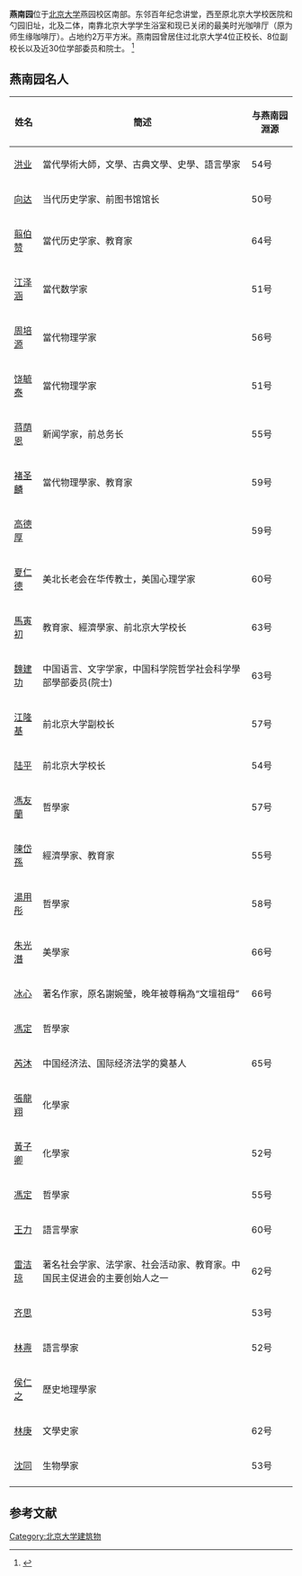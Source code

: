 {{Coord|39.989665|116.308782|type:landmark_region:CN-11_source:GoogleMaps|display=title}}
'''燕南园'''位于[[北京大学|北京大学]]燕园校区南部。东邻百年纪念讲堂，西至原北京大学校医院和勺园旧址，北及二体，南靠北京大学学生浴室和现已关闭的最美时光咖啡厅（原为师生缘咖啡厅）。占地约2万平方米。燕南园曾居住过北京大学4位正校长、8位副校长以及近30位学部委员和院士。 <ref>{{Cite web  |url=http://data.book.163.com/book/section/000BNaUP/000BNaUP0.html  |title=北大燕南园的大师们：展现学者名流的风骨和睿智  |publisher=网易读书  }}{{Dead link|date=2019年11月 |bot=InternetArchiveBot |fix-attempted=yes }}</ref>

==燕南园名人==
{| border="0" cellpadding="3px" style="border: 1px solid #999; background-color:#ffffff;"
|-align="center" style="background-color: #cccccc;"
!姓名
!簡述
!与'''燕南园'''淵源
|-
|[[洪业|洪业]]
|當代學術大師，文學、古典文學、史學、語言學家
|54号
|-
|[[向达|向达]]
|当代历史学家、前图书馆馆长
|50号
|- 
|[[翦伯赞|翦伯赞]]
|當代历史学家、教育家
|64号
|- 
|[[江泽涵|江泽涵]]
|當代数学家
|51号
|- 
|[[周培源|周培源]]
|當代物理学家
|56号
|- 
|[[饶毓泰|饶毓泰]]
|當代物理学家
|51号
|- 
|[[蒋荫恩|蒋荫恩]]
|新闻学家，前总务长
|55号
|-  
|[[褚圣麟|褚圣麟]] 
|當代物理學家、教育家
|59号
|- 
|[[高德厚|高德厚]]
|
|59号
|-
|[[夏仁德|夏仁德]]
|美北长老会在华传教士，美国心理学家
|60号
|-   
|[[馬寅初|馬寅初]]
|教育家、經濟學家、前北京大学校长
|63号
|-  
|[[魏建功|魏建功]]
|中国语言、文字学家，中国科学院哲学社会科学學部學部委员(院士)
|63号 
|- 
|[[江隆基|江隆基]]
|前北京大学副校长
|57号
|- 
|[[陆平|陆平]]
|前北京大学校长
|54号
|-   
|[[馮友蘭|馮友蘭]]
|哲學家
|57号
|- 
|[[陳岱孫|陳岱孫]]
|經濟學家、教育家
|55号
|-
|[[湯用彤|湯用彤]]
|哲學家
|58号
|-  
|[[朱光潛|朱光潛]]
|美學家
|66号
|-

|[[冰心|冰心]]
|著名作家，原名謝婉瑩，晚年被尊稱為“文壇祖母”
|66号
|-
|[[馮定|馮定]]
|哲學家
|
|- 
|[[芮沐|芮沐]]
|中国经济法、国际经济法学的奠基人
|65号
|-  
|[[張龍翔|張龍翔]]
|化學家
|
|-  
|[[黃子卿|黃子卿]]
|化學家
|52号
|-  
|[[馮定|馮定]]
|哲學家
|55号
|-  
|[[王力|王力]]
|語言學家
|60号
|-
|[[雷洁琼|雷洁琼]]
|著名社会学家、法学家、社会活动家、教育家。中国民主促进会的主要创始人之一
|62号
|-   
|[[齐思|齐思]]
|
|53号
|-  
|[[林燾|林燾]]
|語言學家
|52号
|-  
|[[侯仁之|侯仁之]]
|歷史地理學家
|
|-   
|[[林庚|林庚]]
|文學史家 
|62号
|-   
|[[沈同|沈同]]
|生物學家
|53号
|-   
|}

== 参考文献 ==
{{reflist}}

{{北京大学}}

[[Category:北京大学建筑物|Category:北京大学建筑物]]